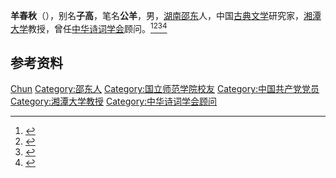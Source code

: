 {{Otheruses|other=名为公羊的其他事物|公羊}}

'''羊春秋'''（{{bd|1922年|4月|2000年|12月13日}}），别名'''子高'''，笔名'''公羊'''，男，[[湖南|湖南]][[邵东|邵东]]人，中国[[古典文学|古典文学]]研究家，[[湘潭大学|湘潭大学]]教授，曾任[[中华诗词学会|中华诗词学会]]顾问。<ref>{{Cite book|title=湖南大辞典|author=禹舜主编; 朱益民, 姚洪波, 易延绶等副主编|publisher=新华出版社|year=1995|isbn=|location=北京|pages=}}</ref><ref>{{Cite book|title=20世纪中华人物名字号辞典|author=周家珍编著|publisher=法律出版社|year=2000|isbn=9787503628320|location=北京|pages=}}</ref><ref>{{Cite book|title=中国近现代人物别名词典|author=徐为民编|publisher=沈阳出版社|year=1993|isbn=|location=沈阳|pages=}}</ref><ref>{{Cite book|title=中国当代艺术界名人录|author=中国名人研究院编; 异天, 戈德主编|publisher=社会科学文献出版社|year=1993|isbn=|location=北京|pages=}}</ref>

== 参考资料 ==
{{reflist}}

{{中国人物小作品}}
{{Navboxes
| title  = 羊春秋在[[中华诗词学会|中华诗词学会]]的职务
| list1  =
{{中华诗词学会第一届理事会}}
}}

{{Authority control}}
{{DEFAULTSORT:Yang羊}}
[[Category:羊姓|Chun]]
[[Category:邵东人|Category:邵东人]]
[[Category:国立师范学院校友|Category:国立师范学院校友]]
[[Category:中国共产党党员|Category:中国共产党党员]]
[[Category:湘潭大学教授|Category:湘潭大学教授]]
[[Category:中华诗词学会顾问|Category:中华诗词学会顾问]]